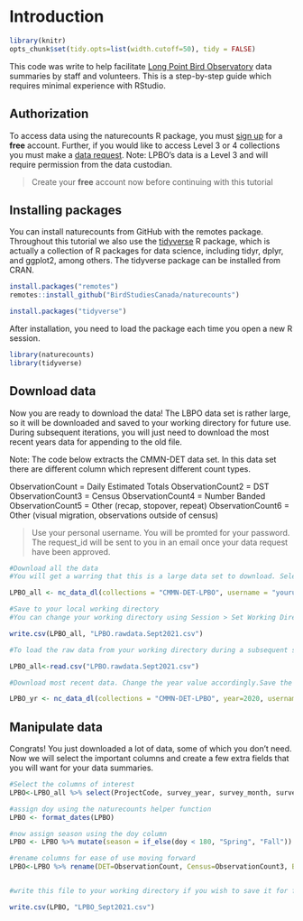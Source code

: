 # Introduction {#Data1}

```r

library(knitr)
opts_chunk$set(tidy.opts=list(width.cutoff=50), tidy = FALSE)

```

This code was write to help facilitate [Long Point Bird Observatory](https://www.birdscanada.org/bird-science/long-point-bird-observatory/) data summaries by staff and volunteers. This is a step-by-step guide which requires minimal experience with RStudio. 

## Authorization {#Data1.1}

To access data using the naturecounts R package, you must [sign up](https://www.birdscanada.org/birdmon/default/register.jsp) for a **free** account. Further, if you would like to access Level 3 or 4 collections you must make a [data request](https://www.birdscanada.org/birdmon/default/searchquery.jsp). Note: LPBO's data is a Level 3 and will require permission from the data custodian. 

> Create your **free** account now before continuing with this tutorial

## Installing packages {#Data1.2}

You can install naturecounts from GitHub with the remotes package. Throughout this tutorial we also use the [tidyverse](https://www.tidyverse.org/) R package, which is actually a collection of R packages for data science, including tidyr, dplyr, and ggplot2, among others. The tidyverse package can be installed from CRAN.

```r
install.packages("remotes")
remotes::install_github("BirdStudiesCanada/naturecounts")

install.packages("tidyverse")
```

After installation, you need to load the package each time you open a new R session.

```r
library(naturecounts)
library(tidyverse)
```

## Download data {#Data1.3}

Now you are ready to download the data! The LBPO data set is rather large, so it will be downloaded and saved to your working directory for future use. During subsequent iterations, you will just need to download the most recent years data for appending to the old file. 

Note: The code below extracts the CMMN-DET data set. In this data set there are different column which represent different count types. 

ObservationCount = Daily Estimated Totals
ObservationCount2 = DST
ObservationCount3 = Census
ObservationCount4 = Number Banded
ObservationCount5 = Other (recap, stopover, repeat)
ObservationCount6 = Other (visual migration, observations outside of census)

> Use your personal username. You will be promted for your password. The request_id will be sent to you in an email once your data request have been approved. 

```r
#Download all the data
#You will get a warring that this is a large data set to download. Select '1' to proceed.This will take a couple minutes.

LPBO_all <- nc_data_dl(collections = "CMMN-DET-LPBO", username = "yourusername", info = "station summaries", fields_set = "extended", request_id = 000000)

#Save to your local working directory
#You can change your working directory using Session > Set Working Directory > Choose Directory

write.csv(LPBO_all, "LPBO.rawdata.Sept2021.csv")

#To load the raw data from your working directory during a subsequent session, use the following code. Make sure R is looking in the right directory! 

LPBO_all<-read.csv("LPBO.rawdata.Sept2021.csv")

#Download most recent data. Change the year value accordingly.Save the file and add it to the raw file saved previously.

LPBO_yr <- nc_data_dl(collections = "CMMN-DET-LPBO", year=2020, username = "yourusername", info = "station summaries", field_set = "extended", request_id = 000000)

```

## Manipulate data {#Data1.4}

Congrats! You just downloaded a lot of data, some of which you don't need. Now we will select the important columns and create a few extra fields that you will want for your data summaries. 

```r

#Select the columns of interest
LPBO<-LPBO_all %>% select(ProjectCode, survey_year, survey_month, survey_day, species_id, ObservationCount, ObservationCount3, ObservationCount4, ObservationCount5, SpeciesCode)

#assign doy using the naturecounts helper function
LPBO <- format_dates(LPBO)

#now assign season using the doy column     
LPBO <- LPBO %>% mutate(season = if_else(doy < 180, "Spring", "Fall"))

#rename columns for ease of use moving forward
LPBO<-LPBO %>% rename(DET=ObservationCount, Census=ObservationCount3, Banded=ObservationCount4, Recap=ObservationCount5)


#write this file to your working directory if you wish to save it for future use. 

write.csv(LPBO, "LPBO_Sept2021.csv")

```

